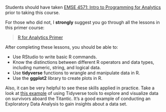Students should have taken [EMSE 4571: Intro to Programming for Analytics](https://p4a.seas.gwu.edu/2022-Spring/) prior to taking this course.

For those who did not, I **strongly** suggest you go through all the lessons in this primer course:

> [R for Analytics Primer](http://jhelvy.github.io/r4aPrimer/)

After completing these lessons, you should be able to:

 - Use RStudio to write basic R commands.
 - Know the distinctions between different R operators and data types, including numeric, string, and logical data.
 - Use **tidyverse** functions to wrangle and manipulate data in R.
 - Use the **ggplot2** library to create plots in R.

Also, it can be very helpful to see these skills applied in practice. Take a look at [this example](https://www.datacamp.com/community/tutorials/tidyverse-tutorial-r) of using Tidyverse tools to explore and visualize data on survivors aboard the Titantic. It's a good example of conducting an Exploratory Data Analysis to gain insights about a data set.
